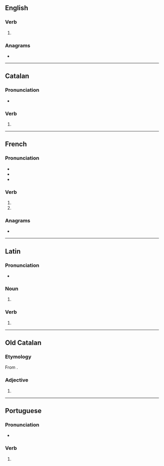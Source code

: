 {{also|Sues|sués|süs}}
==English==

===Verb===
{{head|en|verb form}}

# {{en-third-person singular of|sue}}

===Anagrams===
* {{anagrams|en|a=essu|uses}}

----

==Catalan==

===Pronunciation===
* {{ca-IPA}}

===Verb===
{{head|ca|verb form}}

# {{ca-verb form of|p=2|n=sg|t=pres|m=ind|suar}}

----

==French==

===Pronunciation===
* {{fr-IPA|pos=v}}
* {{homophones|fr|su|sue|suent|sus|sut|sût}}
* {{rhymes|fr|y}}

===Verb===
{{head|fr|verb form}}

# {{inflection of|fr|suer||2|s|pres|ind//sub}}
# {{inflection of|fr|savoir||p|f|s|past|part}}

===Anagrams===
* {{anagrams|fr|a=essu|uses|usés}}

----

==Latin==

===Pronunciation===
* {{la-IPA|suēs}}

===Noun===
{{la-noun-form|suēs}}

# {{inflection of|la|sūs||nom//acc//voc|p}}

===Verb===
{{la-verb-form|suēs}}

# {{inflection of|la|suō||2|s|futr|actv|indc}}

----

==Old Catalan==

===Etymology===
From {{inh|roa-oca|la|suus|suās}}.

===Adjective===
{{head|roa-oca|adjective form}}

# {{adj form of|roa-oca|sou||f|p}}

----

==Portuguese==

===Pronunciation===
* {{hyph|pt|su|es}}

===Verb===
{{head|pt|verb form}}

# {{pt-verb-form-of|suar}}